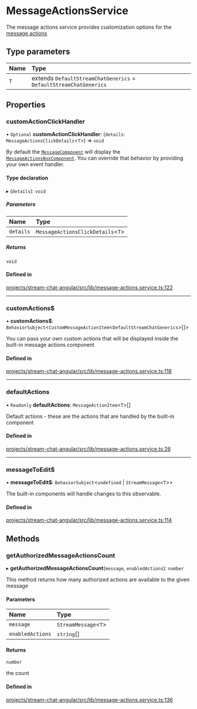 # MessageActionsService

The message actions service provides customization options for the [message actions](../../components/MessageActionsBoxComponent)

## Type parameters

| Name | Type |
| :------ | :------ |
| `T` | extends `DefaultStreamChatGenerics` = `DefaultStreamChatGenerics` |

## Properties

### customActionClickHandler

• `Optional` **customActionClickHandler**: (`details`: `MessageActionsClickDetails`\<`T`\>) => `void`

By default the [`MessageComponent`](../../components/MessageComponent) will display the [`MessageActionsBoxComponent`](../../components/MessageActionsBoxComponent). You can override that behavior by providing your own event handler.

#### Type declaration

▸ (`details`): `void`

##### Parameters

| Name | Type |
| :------ | :------ |
| `details` | `MessageActionsClickDetails`\<`T`\> |

##### Returns

`void`

#### Defined in

[projects/stream-chat-angular/src/lib/message-actions.service.ts:122](https://github.com/GetStream/stream-chat-angular/blob/f79becbd16d7efc0c98c88f31d7571556d2842ed/projects/stream-chat-angular/src/lib/message-actions.service.ts#L122)

___

### customActions$

• **customActions$**: `BehaviorSubject`\<`CustomMessageActionItem`\<`DefaultStreamChatGenerics`\>[]\>

You can pass your own custom actions that will be displayed inside the built-in message actions component

#### Defined in

[projects/stream-chat-angular/src/lib/message-actions.service.ts:118](https://github.com/GetStream/stream-chat-angular/blob/f79becbd16d7efc0c98c88f31d7571556d2842ed/projects/stream-chat-angular/src/lib/message-actions.service.ts#L118)

___

### defaultActions

• `Readonly` **defaultActions**: `MessageActionItem`\<`T`\>[]

Default actions - these are the actions that are handled by the built-in component

#### Defined in

[projects/stream-chat-angular/src/lib/message-actions.service.ts:26](https://github.com/GetStream/stream-chat-angular/blob/f79becbd16d7efc0c98c88f31d7571556d2842ed/projects/stream-chat-angular/src/lib/message-actions.service.ts#L26)

___

### messageToEdit$

• **messageToEdit$**: `BehaviorSubject`\<`undefined` \| `StreamMessage`\<`T`\>\>

The built-in components will handle changes to this observable.

#### Defined in

[projects/stream-chat-angular/src/lib/message-actions.service.ts:114](https://github.com/GetStream/stream-chat-angular/blob/f79becbd16d7efc0c98c88f31d7571556d2842ed/projects/stream-chat-angular/src/lib/message-actions.service.ts#L114)

## Methods

### getAuthorizedMessageActionsCount

▸ **getAuthorizedMessageActionsCount**(`message`, `enabledActions`): `number`

This method returns how many authorized actions are available to the given message

#### Parameters

| Name | Type |
| :------ | :------ |
| `message` | `StreamMessage`\<`T`\> |
| `enabledActions` | `string`[] |

#### Returns

`number`

the count

#### Defined in

[projects/stream-chat-angular/src/lib/message-actions.service.ts:136](https://github.com/GetStream/stream-chat-angular/blob/f79becbd16d7efc0c98c88f31d7571556d2842ed/projects/stream-chat-angular/src/lib/message-actions.service.ts#L136)
